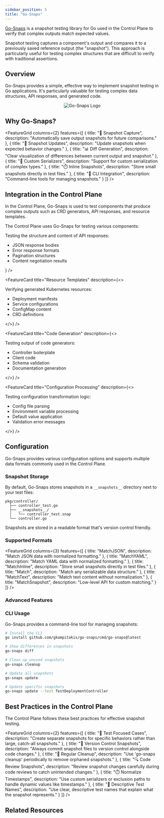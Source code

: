 ```yaml
---
sidebar_position: 5
title: "Go-Snaps"
---
```



<NoAutoTitle />

<PageHeader 
  title="Go-Snaps"
  description="Snapshot testing library for Go applications"
/>

[Go-Snaps](https://github.com/gkampitakis/go-snaps) is a snapshot testing library for Go used in the Control Plane to verify that complex outputs match expected values.

<InfoSection type="info" title="Snapshot testing">
  Snapshot testing captures a component's output and compares it to a previously saved reference output (the "snapshot"). This approach is particularly useful for testing complex structures that are difficult to verify with traditional assertions.
</InfoSection>

## Overview

Go-Snaps provides a simple, effective way to implement snapshot testing in Go applications. It's particularly valuable for testing complex data structures, API responses, and generated code.

<div align="center">
  <img src="/controlplane/img/logos/go-snaps-logo.svg" alt="Go-Snaps Logo" style={{width: '250px', marginBottom: '2rem'}} />
</div>

## Why Go-Snaps?

<FeatureGrid columns={2} features={[
  {
    title: "📸 Snapshot Capture",
    description: "Automatically save output snapshots for future comparisons."
  },
  {
    title: "🔄 Snapshot Updates",
    description: "Update snapshots when expected behavior changes."
  },
  {
    title: "📊 Diff Generation",
    description: "Clear visualization of differences between current output and snapshot."
  },
  {
    title: "🧩 Custom Serializers",
    description: "Support for custom serialization of complex types."
  },
  {
    title: "⏱️ Inline Snapshots",
    description: "Store small snapshots directly in test files."
  },
  {
    title: "🔧 CLI Integration",
    description: "Command-line tools for managing snapshots."
  }
]} />

## Integration in the Control Plane

<InfoSection type="tip" title="Complex output testing">
  In the Control Plane, Go-Snaps is used to test components that produce complex outputs such as CRD generators, API responses, and resource templates.
</InfoSection>

The Control Plane uses Go-Snaps for testing various components:

<CardGrid columns={2}>
  <FeatureCard
    title="API Responses"
    description={<>
      <p>Testing the structure and content of API responses:</p>
      <ul>
        <li>JSON response bodies</li>
        <li>Error response formats</li>
        <li>Pagination structures</li>
        <li>Content negotiation results</li>
      </ul>
    </>}
  />
  
  <FeatureCard
    title="Resource Templates"
    description={<>
      <p>Verifying generated Kubernetes resources:</p>
      <ul>
        <li>Deployment manifests</li>
        <li>Service configurations</li>
        <li>ConfigMap content</li>
        <li>CRD definitions</li>
      </ul>
    </>}
  />
  
  <FeatureCard
    title="Code Generation"
    description={<>
      <p>Testing output of code generators:</p>
      <ul>
        <li>Controller boilerplate</li>
        <li>Client code</li>
        <li>Schema validation</li>
        <li>Documentation generation</li>
      </ul>
    </>}
  />
  
  <FeatureCard
    title="Configuration Processing"
    description={<>
      <p>Testing configuration transformation logic:</p>
      <ul>
        <li>Config file parsing</li>
        <li>Environment variable processing</li>
        <li>Default value application</li>
        <li>Validation error messages</li>
      </ul>
    </>}
  />
</CardGrid>

## Configuration

<InfoSection type="note" title="Snapshot configuration and formats">
  Go-Snaps provides various configuration options and supports multiple data formats commonly used in the Control Plane.
</InfoSection>

### Snapshot Storage

By default, Go-Snaps stores snapshots in a `__snapshots__` directory next to your test files:

```
pkg/controller/
  ├── controller_test.go
  ├── __snapshots__/
  │   └── controller_test.snap
  └── controller.go
```

Snapshots are stored in a readable format that's version control friendly.

### Supported Formats

<FeatureGrid columns={3} features={[
  {
    title: "MatchJSON",
    description: "Match JSON data with normalized formatting."
  },
  {
    title: "MatchYAML",
    description: "Match YAML data with normalized formatting."
  },
  {
    title: "MatchInline",
    description: "Store small snapshots directly in test files."
  },
  {
    title: "Match",
    description: "Match any serializable data structure."
  },
  {
    title: "MatchText",
    description: "Match text content without normalization."
  },
  {
    title: "MatchSnapshot",
    description: "Low-level API for custom matching."
  }
]} />

### Advanced Features

<CardGrid columns={2}>
  <FeatureCard
    title="Custom Serializers"
    description="Define custom serialization for complex types"
  />
  
  <FeatureCard
    title="Update Mode"
    description="Update snapshots when behavior changes"
  />
  
  <FeatureCard
    title="Exclusion Paths"
    description="Exclude dynamic fields from comparison"
  />
  
  <FeatureCard
    title="Inline Snapshots"
    description="Store small snapshots directly in test files"
  />
</CardGrid>

### CLI Usage

Go-Snaps provides a command-line tool for managing snapshots:

```bash
# Install the CLI
go install github.com/gkampitakis/go-snaps/cmd/go-snaps@latest

# Show differences in snapshots
go-snaps diff

# Clean up unused snapshots
go-snaps cleanup

# Update all snapshots
go-snaps update

# Update specific snapshots
go-snaps update --test TestDeploymentController
```

## Best Practices in the Control Plane

<InfoSection type="tip" title="Effective snapshot testing">
  The Control Plane follows these best practices for effective snapshot testing.
</InfoSection>

<FeatureGrid columns={2} features={[
  {
    title: "🎯 Test Focused Cases",
    description: "Create separate snapshots for specific behaviors rather than large, catch-all snapshots."
  },
  {
    title: "💾 Version Control Snapshots",
    description: "Always commit snapshot files to version control alongside code changes."
  },
  {
    title: "🧹 Regular Cleanup",
    description: "Use 'go-snaps cleanup' periodically to remove orphaned snapshots."
  },
  {
    title: "🔍 Code Review Snapshots",
    description: "Review snapshot changes carefully during code reviews to catch unintended changes."
  },
  {
    title: "⏱️ Normalize Timestamps",
    description: "Use custom serializers or exclusion paths to handle dynamic values like timestamps."
  },
  {
    title: "📝 Descriptive Test Names",
    description: "Use clear, descriptive test names that explain what the snapshot represents."
  }
]} />


## Related Resources

<CardGrid columns={2}>
  <FeatureCard
    title="Ginkgo"
    description="BDD-style testing framework for Go applications."
    linkText="View Ginkgo"
    linkUrl="ginkgo"
  />
  
  <FeatureCard
    title="Gomega"
    description="Matcher/assertion library that works well with Go-Snaps."
    linkText="View Gomega"
    linkUrl="gomega"
  />
  
  <FeatureCard
    title="Testify"
    description="Another testing toolkit used in the Control Plane."
    linkText="View Testify"
    linkUrl="testify"
  />
</CardGrid>